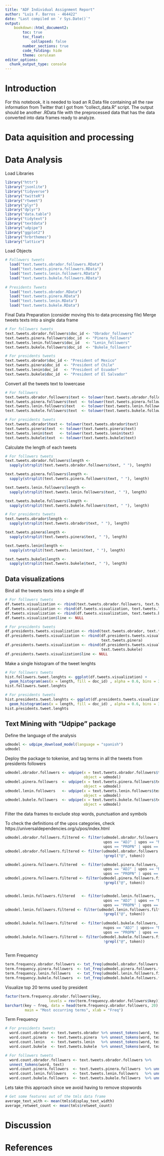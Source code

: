 ```yaml
---
title: "ADF Individual Assignment Report"
author: "Luis F. Barros - 464422"
date: "Last compiled on `r Sys.Date()`"
output: 
    bookdown::html_document2:
        toc: true
        toc_float: 
            collapsed: false
        number_sections: true
        code_folding: hide
        theme: cerulean
editor_options: 
  chunk_output_type: console
---
```

# Introduction 

For this notebook, it is needed to load an R.Data file containing all the raw 
information from Twitter that I got from "collect_data.R" script. 
The output should be another .RData file with the preprocessed data that has the data converted
into data frames ready to analyze.

# Data aquisition and processing

# Data Analysis 

Load Libraries 
```r
library("httr")
library("jsonlite")
library("tidyverse")
library("twitteR")
library("rtweet")
library("plyr")
library("dplyr")
library("data.table")
library("tidytext")
library("textdata")
library("udpipe")
library("ggplot2")
library("hrbrthemes")
library("lattice")
```

Load Objects
```r
# Followers tweets
  load("text.tweets.obrador.followers.RData")
  load("text.tweets.pinera.followers.RData")
  load("text.tweets.lenin.followers.RData")
  load("text.tweets.bukele.followers.RData")
  
# Presidents Tweets
  load("text.tweets.obrador.RData")
  load("text.tweets.pinera.RData")
  load("text.tweets.lenin.RData")
  load("text.tweets.bukele.RData")
```

Final Data Preparation (consider moving this to data processing file)
Merge tweets texts into a single data frame
```r
# For followers tweets
text.tweets.obrador.followers$doc_id <- "Obrador_followers"
text.tweets.pinera.followers$doc_id  <- "Pinera_followers"
text.tweets.lenin.followers$doc_id   <- "Lenin_followers"
text.tweets.bukele.followers$doc_id  <- "Bukele_followers"

# For presidents tweets 
text.tweets.obrador$doc_id <- "President of Mexico"
text.tweets.pinera$doc_id  <- "President of Chile"
text.tweets.lenin$doc_id   <- "President of Ecuador"
text.tweets.bukele$doc_id  <- "President of El Salvador"
```

Convert all the tweets text to lowercase
```r
# For followers
text.tweets.obrador.followers$text <- tolower(text.tweets.obrador.followers$text)
text.tweets.pinera.followers$text  <- tolower(text.tweets.pinera.followers$text)
text.tweets.lenin.followers$text   <- tolower(text.tweets.lenin.followers$text)
text.tweets.bukele.followers$text  <- tolower(text.tweets.bukele.followers$text)

# For presidents tweets
text.tweets.obrador$text <- tolower(text.tweets.obrador$text)
text.tweets.pinera$text  <- tolower(text.tweets.pinera$text)
text.tweets.lenin$text   <- tolower(text.tweets.lenin$text)
text.tweets.bukele$text  <- tolower(text.tweets.bukele$text)
```

Calculate the length of each tweets
```r
# For followers tweets 
text.tweets.obrador.followers$length <- 
  sapply(strsplit(text.tweets.obrador.followers$text, " "), length)

text.tweets.pinera.followers$length <- 
  sapply(strsplit(text.tweets.pinera.followers$text, " "), length)

text.tweets.lenin.followers$length <- 
  sapply(strsplit(text.tweets.lenin.followers$text, " "), length)

text.tweets.bukele.followers$length <- 
  sapply(strsplit(text.tweets.bukele.followers$text, " "), length)

# For presidents tweets 
text.tweets.obrador$length <- 
  sapply(strsplit(text.tweets.obrador$text, " "), length)

text.tweets.pinera$length <- 
  sapply(strsplit(text.tweets.pinera$text, " "), length)

text.tweets.lenin$length <- 
  sapply(strsplit(text.tweets.lenin$text, " "), length)

text.tweets.bukele$length <- 
  sapply(strsplit(text.tweets.bukele$text, " "), length)
```

## Data visualizations

Bind all the tweets texts into a single df
```r
# For followers tweets
df.tweets.visualization <- rbind(text.tweets.obrador.followers, text.tweets.pinera.followers)
df.tweets.visualization <- rbind(df.tweets.visualization, text.tweets.lenin.followers)
df.tweets.visualization <- rbind(df.tweets.visualization, text.tweets.bukele.followers )
df.tweets.visualization$line <- NULL

# For presidents tweets
df.presidents.tweets.visualization <- rbind(text.tweets.obrador, text.tweets.lenin)
df.presidents.tweets.visualization <- rbind(df.presidents.tweets.visualization, 
                                            text.tweets.pinera)
df.presidents.tweets.visualization <- rbind(df.presidents.tweets.visualization,
                                            text.tweets.bukele)
df.presidents.tweets.visualization$line <- NULL
```

Make a single histogram of the tweet lenghts 
```r
# For followers tweets 
hist.followers.tweet.lenghts <- ggplot(df.tweets.visualization) + 
  geom_histogram(aes(x = length, fill = doc_id) , alpha = 0.6, bins = 30)
hist.followers.tweet.lenghts

# For presidents tweets
hist.presidents.tweet.lenghts <- ggplot(df.presidents.tweets.visualization) + 
  geom_histogram(aes(x = length, fill = doc_id) , alpha = 0.6, bins = 30)
hist.presidents.tweet.lenghts
```

## Text Mining with "Udpipe" package

Define the language of the analysis
```r
udmodel <- udpipe_download_model(language = "spanish")
udmodel
```

Deploy the package to tokenise, and tag terms in all the tweets from presidents
followers
```r
udmodel.obrador.followers <- udpipe(x = text.tweets.obrador.followers$text, 
                                    object = udmodel)
udmodel.pinera.followers  <- udpipe(x = text.tweets.pinera.followers$text, 
                                    object = udmodel)
udmodel.lenin.followers   <- udpipe(x = text.tweets.lenin.followers$text, 
                                    object = udmodel)
udmodel.bukele.followers  <- udpipe(x = text.tweets.bukele.followers$text, 
                                    object = udmodel)
```


Filter the data frames to exclude stop words, punctuation and symbols

To check the definitions of the upos categories, check
https://universaldependencies.org/u/pos/index.html

```r
udmodel.obrador.followers.filtered <- filter(udmodel.obrador.followers, 
                                             upos == "ADJ" | upos == "NOUN" |
                                             upos == "PROPN" | upos == "INTJ")
udmodel.obrador.followers.filtered <- filter(udmodel.obrador.followers.filtered, 
                                             !grepl("@", token))

udmodel.pinera.followers.filtered  <- filter(udmodel.pinera.followers, 
                                             upos == "ADJ" | upos == "NOUN" |
                                             upos == "PROPN" | upos == "INTJ")
udmodel.pinera.followers.filtered <- filter(udmodel.pinera.followers.filtered, 
                                             !grepl("@", token))


udmodel.lenin.followers.filtered   <- filter(udmodel.lenin.followers, 
                                             upos == "ADJ" | upos == "NOUN" |
                                             upos == "PROPN" | upos == "INTJ")
udmodel.lenin.followers.filtered <- filter(udmodel.lenin.followers.filtered, 
                                             !grepl("@", token))
                                            
udmodel.bukele.followers.filtered  <- filter(udmodel.bukele.followers, 
                                             nupos == "ADJ" | upos== "NOUN" |
                                             upos == "PROPN" | upos == "INTJ")
udmodel.bukele.followers.filtered <- filter(udmodel.bukele.followers.filtered, 
                                             !grepl("@", token))
                                           
```

Term Frequency
```r
term.frequency.obrador.followers <- txt_freq(udmodel.obrador.followers.filtered$token) 
term.frequency.pinera.followers  <- txt_freq(udmodel.pinera.followers.filtered$token)
term.frequency.lenin.followers   <- txt_freq(udmodel.lenin.followers.filtered$token)
term.frequency.bukele.followers  <- txt_freq(udmodel.bukele.followers.filtered$token)
```

Visualize top 20 terms used by president
```r
factor(term.frequency.obrador.followers$key, 
                    levels = rev(term.frequency.obrador.followers$key))
barchart(key ~ freq, data = head(term.frequency.obrador.followers, 20), col = "cadetblue", 
         main = "Most occurring terms", xlab = "Freq")
```


Term Frequency


```r
# For presidents tweets
  word.count.obrador <- text.tweets.obrador %>% unnest_tokens(word, text)
  word.count.pinera  <- text.tweets.pinera  %>% unnest_tokens(word, text)
  word.count.lenin   <- text.tweets.lenin   %>% unnest_tokens(word, text)
  word.count.bukele  <- text.tweets.bukele  %>% unnest_tokens(word, text)
```

```r
# For followers tweets
  word.count.obrador.followers <- text.tweets.obrador.followers %>% 
  unnest_tokens(word, text)
  word.count.pinera.followers  <- text.tweets.pinera.followers  %>% unnest_tokens(word, text)
  word.count.lenin.followers   <- text.tweets.lenin.followers   %>% unnest_tokens(word, text)
  word.count.bukele.followers  <- text.tweets.bukele.followers  %>% unnest_tokens(word, text)
```




Lets take this approach since we avoid having to remove stopwords 
```r
# Get some features out of the tmls data frame
average_text_with <- mean(tmls$display_text_width)
average_retweet_count <- mean(tmls$retweet_count)

```

# Discussion 

# References 
